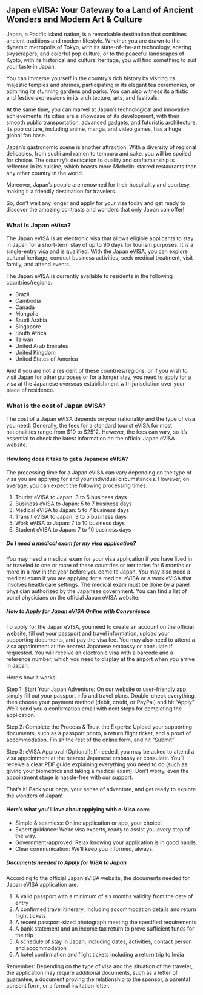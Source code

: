 ## Japan eVISA: Your Gateway to a Land of Ancient Wonders and Modern Art & Culture

Japan, a Pacific island nation, is a remarkable destination that combines ancient traditions and modern lifestyle. Whether you are drawn to the dynamic metropolis of Tokyo, with its state-of-the-art technology, soaring skyscrapers, and colorful pop culture, or to the peaceful landscapes of Kyoto, with its historical and cultural heritage, you will find something to suit your taste in Japan.

You can immerse yourself in the country’s rich history by visiting its majestic temples and shrines, participating in its elegant tea ceremonies, or admiring its stunning gardens and parks. You can also witness its artistic and festive expressions in its architecture, arts, and festivals.

At the same time, you can marvel at Japan’s technological and innovative achievements. Its cities are a showcase of its development, with their smooth public transportation, advanced gadgets, and futuristic architecture. Its pop culture, including anime, manga, and video games, has a huge global fan base.

Japan’s gastronomic scene is another attraction. With a diversity of regional delicacies, from sushi and ramen to tempura and sake, you will be spoiled for choice. The country’s dedication to quality and craftsmanship is reflected in its cuisine, which boasts more Michelin-starred restaurants than any other country in the world.

Moreover, Japan’s people are renowned for their hospitality and courtesy, making it a friendly destination for travelers.

So, don’t wait any longer and apply for your visa today and get ready to discover the amazing contrasts and wonders that only Japan can offer!

### What Is Japan eVisa?

The Japan eVISA is an electronic visa that allows eligible applicants to stay in Japan for a short-term stay of up to 90 days for tourism purposes. It is a single-entry visa and is qualified. With the Japan eVISA, you can explore cultural heritage, conduct business activities, seek medical treatment, visit family, and attend events.

The Japan eVISA is currently available to residents in the following countries/regions:

- Brazil
- Cambodia
- Canada
- Mongolia
- Saudi Arabia
- Singapore
- South Africa
- Taiwan
- United Arab Emirates
- United Kingdom
- United States of America

And if you are not a resident of these countries/regions, or if you wish to visit Japan for other purposes or for a longer stay, you need to apply for a visa at the Japanese overseas establishment with jurisdiction over your place of residence.

### What is the cost of Japan eVISA?

The cost of a Japan eVISA depends on your nationality and the type of visa you need. Generally, the fees for a standard tourist eVISA for most nationalities range from $10 to $2512. However, the fees can vary, so it’s essential to check the latest information on the official Japan eVISA website.

#### How long does it take to get a Japanese eVISA?

The processing time for a Japan eVISA can vary depending on the type of visa you are applying for and your individual circumstances. However, on average, you can expect the following processing times:

1. Tourist eVISA to Japan: 3 to 5 business days
2. Business eVISA to Japan: 5 to 7 business days
3. Medical eVISA to Japan: 5 to 7 business days
4. Transit eVISA to Japan: 3 to 5 business days
5. Work eVISA to Japan: 7 to 10 business days
6. Student eVISA to Japan: 7 to 10 business days

##### Do I need a medical exam for my visa application?

You may need a medical exam for your visa application if you have lived in or traveled to one or more of these countries or territories for 6 months or more in a row in the year before you come to Japan. You may also need a medical exam if you are applying for a medical eVISA or a work eVISA that involves health care settings. The medical exam must be done by a panel physician authorized by the Japanese government. You can find a list of panel physicians on the official Japan eVISA website.

##### How to Apply for Japan eVISA Online with Convenience

To apply for the Japan eVISA, you need to create an account on the official website, fill out your passport and travel information, upload your supporting documents, and pay the visa fee. You may also need to attend a visa appointment at the nearest Japanese embassy or consulate if requested. You will receive an electronic visa with a barcode and a reference number, which you need to display at the airport when you arrive in Japan.

Here’s how it works:

Step 1: Start Your Japan Adventure: On our website or user-friendly app, simply fill out your passport info and travel plans. Double-check everything, then choose your payment method (debit, credit, or PayPal) and hit “Apply” We’ll send you a confirmation email with next steps for completing the application.

Step 2: Complete the Process & Trust the Experts: Upload your supporting documents, such as a passport photo, a return flight ticket, and a proof of accommodation. Finish the rest of the online form, and hit “Submit”

Step 3: eVISA Approval (Optional): If needed, you may be asked to attend a visa appointment at the nearest Japanese embassy or consulate. You’ll receive a clear PDF guide explaining everything you need to do (such as giving your biometrics and taking a medical exam). Don’t worry, even the appointment stage is hassle-free with our support.

That’s it! Pack your bags, your sense of adventure, and get ready to explore the wonders of Japan!

#### Here’s what you’ll love about applying with e-Visa.com:

- Simple & seamless: Online application or app, your choice!
- Expert guidance: We’re visa experts, ready to assist you every step of the way.
- Government-approved: Relax knowing your application is in good hands.
- Clear communication: We’ll keep you informed, always.

##### Documents needed to Apply for VISA to Japan

According to the official Japan eVISA website, the documents needed for Japan eVISA application are:

1. A valid passport with a minimum of six months validity from the date of entry
2. A confirmed travel itinerary, including accommodation details and return flight tickets
3. A recent passport-sized photograph meeting the specified requirements
4. A bank statement and an income tax return to prove sufficient funds for the trip
5. A schedule of stay in Japan, including dates, activities, contact person and accommodation
6. A hotel confirmation and flight tickets including a return trip to India

Remember: Depending on the type of visa and the situation of the traveler, the application may require additional documents, such as a letter of guarantee, a document proving the relationship to the sponsor, a parental consent form, or a formal invitation letter.
